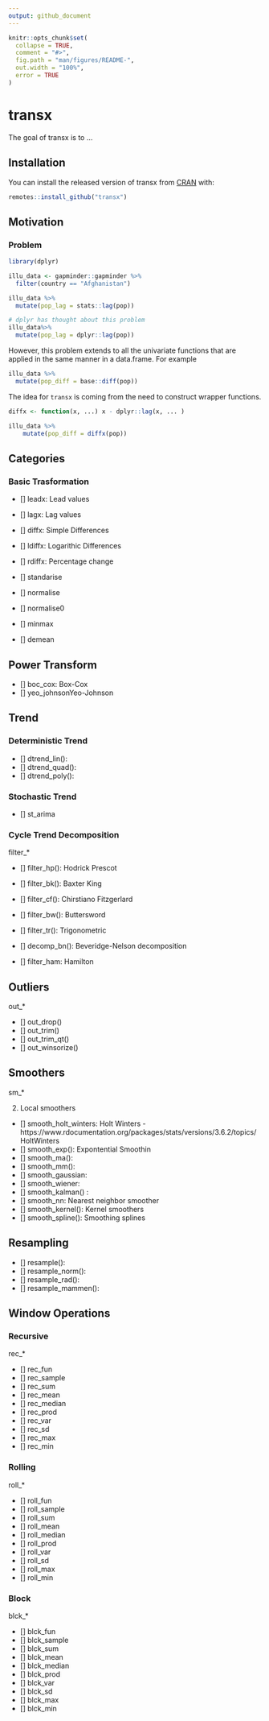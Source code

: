 ```yaml
---
output: github_document
---
```


<!-- README.md is generated from README.Rmd. Please edit that file -->

```r
knitr::opts_chunk$set(
  collapse = TRUE,
  comment = "#>",
  fig.path = "man/figures/README-",
  out.width = "100%",
  error = TRUE
)
```
# transx

<!-- badges: start -->
<!-- badges: end -->

The goal of transx is to ...

## Installation

You can install the released version of transx from [CRAN](https://CRAN.R-project.org) with:

``` r
remotes::install_github("transx")
```

## Motivation

### Problem

```r
library(dplyr)

illu_data <- gapminder::gapminder %>% 
  filter(country == "Afghanistan") 

illu_data %>% 
  mutate(pop_lag = stats::lag(pop))

# dplyr has thought about this problem
illu_data%>% 
  mutate(pop_lag = dplyr::lag(pop))

```
However, this problem extends to all the univariate functions that are applied in
the same manner in a data.frame. For example

```r
illu_data %>% 
  mutate(pop_diff = base::diff(pop))
```

The idea for `transx` is coming from the need to construct wrapper functions.

```r
diffx <- function(x, ...) x - dplyr::lag(x, ... )

illu_data %>% 
    mutate(pop_diff = diffx(pop))
```

## Categories 

### Basic Trasformation

- [] leadx: Lead values
- [] lagx: Lag values

- [] diffx: Simple Differences
- [] ldiffx: Logarithic Differences
- [] rdiffx: Percentage change

- [] standarise
- [] normalise
- [] normalise0
- [] minmax
- [] demean

## Power Transform

- [] boc_cox: Box-Cox
- [] yeo_johnsonYeo-Johnson

## Trend

### Deterministic Trend

- [] dtrend_lin():
- [] dtrend_quad():
- [] dtrend_poly():

### Stochastic Trend

- [] st_arima

### Cycle Trend Decomposition

filter_*

- [] filter_hp(): Hodrick Prescot
- [] filter_bk(): Baxter King
- [] filter_cf(): Chirstiano Fitzgerlard
- [] filter_bw(): Buttersword
- [] filter_tr(): Trigonometric
- [] decomp_bn(): Beveridge-Nelson decomposition

- [] filter_ham: Hamilton

## Outliers

out_*

- [] out_drop()
- [] out_trim()
- [] out_trim_qt()
- [] out_winsorize()

## Smoothers

sm_*

2. Local smoothers

- [] smooth_holt_winters: Holt Winters - https://www.rdocumentation.org/packages/stats/versions/3.6.2/topics/HoltWinters
- [] smooth_exp(): Expontential Smoothin
- [] smooth_ma(): 
- [] smooth_mm():
- [] smooth_gaussian:
- [] smooth_wiener:
- [] smooth_kalman() :
- [] smooth_nn: Nearest neighbor smoother
- [] smooth_kernel(): Kernel smoothers
- [] smooth_spline(): Smoothing splines
<!-- - [] sm_loess(): LOESS (locally estimated scatterplot smoother)  -->

## Resampling

- [] resample():
- [] resample_norm():
- [] resample_rad():
- [] resample_mammen():

## Window Operations

### Recursive

rec_*

- [] rec_fun
- [] rec_sample
- [] rec_sum
- [] rec_mean
- [] rec_median
- [] rec_prod
- [] rec_var
- [] rec_sd
<!-- - [] rec_qt
- [] rec_skew
- [] rec_kurt -->
- [] rec_max
- [] rec_min

### Rolling

roll_*

- [] roll_fun
- [] roll_sample
- [] roll_sum
- [] roll_mean
- [] roll_median
- [] roll_prod
- [] roll_var
- [] roll_sd
- [] roll_max
- [] roll_min

### Block 

blck_*

- [] blck_fun
- [] blck_sample
- [] blck_sum
- [] blck_mean
- [] blck_median
- [] blck_prod
- [] blck_var
- [] blck_sd
- [] blck_max
- [] blck_min
